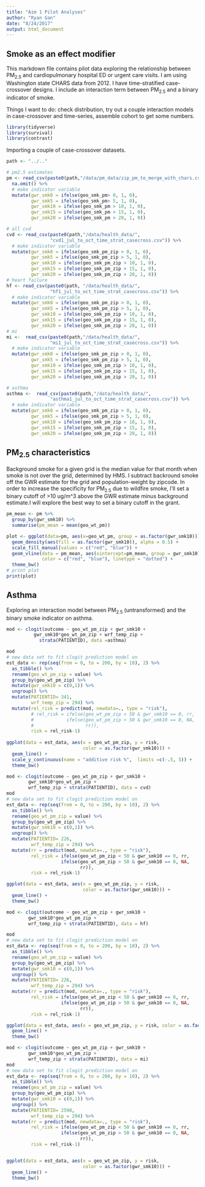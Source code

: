 ```yaml
---
title: "Aim 1 Pilot Analyses"
author: "Ryan Gan"
date: "8/24/2017"
output: html_document
---
```


## Smoke as an effect modifier

This markdown file contains pilot data exploring the relationship between PM~2.5~ and cardiopulmonary hospital ED or urgent care visits. I am using Washington state CHARS data from 2012. I have time-stratified case-crossover designs. I include an interaction term between PM~2.5~ and a binary indicator of smoke.

Things I want to do: check distribution, try out a couple interaction models in case-crossover and time-series, assemble cohort to get some numbers.

```r
library(tidyverse)
library(survival) 
library(contrast)
```

Importing a couple of case-crossover datasets.

```r
path <- "../.."

# pm2.5 estimates
pm <- read_csv(paste0(path,"/data/pm_data/zip_pm_to_merge_with_chars.csv")) %>% 
  na.omit() %>% 
  # make indicator variable
  mutate(gwr_smk0 = ifelse(geo_smk_pm> 0, 1, 0),
         gwr_smk5 = ifelse(geo_smk_pm> 5, 1, 0),
         gwr_smk10 = ifelse(geo_smk_pm > 10, 1, 0),
         gwr_smk15 = ifelse(geo_smk_pm > 15, 1, 0),
         gwr_smk20 = ifelse(geo_smk_pm > 20, 1, 0))

# all cvd
cvd <- read_csv(paste0(path,"/data/health_data/",
                "cvd1_jul_to_oct_time_strat_casecross.csv")) %>% 
  # make indicator variable
  mutate(gwr_smk0 = ifelse(geo_smk_pm_zip > 0, 1, 0),
         gwr_smk5 = ifelse(geo_smk_pm_zip > 5, 1, 0),
         gwr_smk10 = ifelse(geo_smk_pm_zip > 10, 1, 0),
         gwr_smk15 = ifelse(geo_smk_pm_zip > 15, 1, 0),
         gwr_smk20 = ifelse(geo_smk_pm_zip > 20, 1, 0))
# heart failure
hf <- read_csv(paste0(path, "/data/health_data/",
                "hf1_jul_to_oct_time_strat_casecross.csv")) %>% 
  # make indicator variable
  mutate(gwr_smk0 = ifelse(geo_smk_pm_zip > 0, 1, 0),
         gwr_smk5 = ifelse(geo_smk_pm_zip > 5, 1, 0),
         gwr_smk10 = ifelse(geo_smk_pm_zip > 10, 1, 0),
         gwr_smk15 = ifelse(geo_smk_pm_zip > 15, 1, 0),
         gwr_smk20 = ifelse(geo_smk_pm_zip > 20, 1, 0))
# mi
mi <-  read_csv(paste0(path,"/data/health_data/",
                "mi1_jul_to_oct_time_strat_casecross.csv")) %>% 
  # make indicator variable
  mutate(gwr_smk0 = ifelse(geo_smk_pm_zip > 0, 1, 0),
         gwr_smk5 = ifelse(geo_smk_pm_zip > 5, 1, 0),
         gwr_smk10 = ifelse(geo_smk_pm_zip > 10, 1, 0),
         gwr_smk15 = ifelse(geo_smk_pm_zip > 15, 1, 0),
         gwr_smk20 = ifelse(geo_smk_pm_zip > 20, 1, 0))

# asthma
asthma <-  read_csv(paste0(path,"/data/health_data/",
                "asthma1_jul_to_oct_time_strat_casecross.csv")) %>% 
  # make indicator variable
  mutate(gwr_smk0 = ifelse(geo_smk_pm_zip > 0, 1, 0),
         gwr_smk5 = ifelse(geo_smk_pm_zip > 5, 1, 0),
         gwr_smk10 = ifelse(geo_smk_pm_zip > 10, 1, 0),
         gwr_smk15 = ifelse(geo_smk_pm_zip > 15, 1, 0),
         gwr_smk20 = ifelse(geo_smk_pm_zip > 20, 1, 0))
```

## PM~2.5~ characteristics

Background smoke for a given grid is the median value for that month when smoke is not over the grid, determined by HMS. I subtract backround smoke off the GWR estimate for the grid and population-weight by zipcode. In order to increase the specificity for PM~2.5~ due to wildfire smoke, I'll set a binary cutoff of >10 ug/m^3 above the GWR estimate minus background estimate.I will explore the best way to set a binary cutoff in the grant.

```r
pm_mean <- pm %>% 
  group_by(gwr_smk10) %>% 
  summarise(pm_mean = mean(geo_wt_pm))

plot <- ggplot(data=pm, aes(x=geo_wt_pm, group = as.factor(gwr_smk10))) +
  geom_density(aes(fill = as.factor(gwr_smk10)), alpha = 0.5) +
  scale_fill_manual(values = c("red", "blue")) +
  geom_vline(data = pm_mean, aes(xintercept=pm_mean, group = gwr_smk10),
             color = c("red", "blue"), linetype = "dotted") +
  theme_bw()
# print plot
print(plot)
```

## Asthma

Exploring an interaction model between PM~2.5~ (untransformed) and the binary smoke indicator on asthma.

```r
mod <- clogit(outcome ~ geo_wt_pm_zip + gwr_smk10 +
          gwr_smk10*geo_wt_pm_zip + wrf_temp_zip + 
            strata(PATIENTID), data =asthma)

mod
# new data set to fit clogit prediction model on
est_data <- rep(seq(from = 0, to = 200, by = 10), 2) %>% 
  as_tibble() %>% 
  rename(geo_wt_pm_zip = value) %>% 
  group_by(geo_wt_pm_zip) %>% 
  mutate(gwr_smk10 = c(0,1)) %>% 
  ungroup() %>% 
  mutate(PATIENTID= 341,
         wrf_temp_zip = 294) %>% 
  mutate(rel_risk = predict(mod, newdata=., type = "risk"),
         # rel_risk = ifelse(geo_wt_pm_zip < 50 & gwr_smk10 == 0, rr, 
         #            ifelse(geo_wt_pm_zip > 50 & gwr_smk10 == 0, NA,
         #                   rr)),
         risk = rel_risk-1) 
  
ggplot(data = est_data, aes(x = geo_wt_pm_zip, y = risk, 
                            color = as.factor(gwr_smk10))) +
  geom_line() + 
  scale_y_continuous(name = "additive risk %",  limits =c(-.5, 5)) +
  theme_bw()
```


```r
mod <- clogit(outcome ~ geo_wt_pm_zip + gwr_smk10 +
        gwr_smk10*geo_wt_pm_zip +
        wrf_temp_zip + strata(PATIENTID), data = cvd)
mod
# new data set to fit clogit prediction model on
est_data <- rep(seq(from = 0, to = 200, by = 10), 2) %>% 
  as_tibble() %>% 
  rename(geo_wt_pm_zip = value) %>% 
  group_by(geo_wt_pm_zip) %>% 
  mutate(gwr_smk10 = c(0,1)) %>% 
  ungroup() %>% 
  mutate(PATIENTID= 226,
         wrf_temp_zip = 294) %>% 
  mutate(rr = predict(mod, newdata=., type = "risk"),
         rel_risk = ifelse(geo_wt_pm_zip < 50 & gwr_smk10 == 0, rr, 
                    ifelse(geo_wt_pm_zip > 50 & gwr_smk10 == 0, NA,
                           rr)),
         risk = rel_risk-1) 

ggplot(data = est_data, aes(x = geo_wt_pm_zip, y = risk, 
                            color = as.factor(gwr_smk10))) +
  geom_line() + 
  theme_bw()
```

```r
mod <- clogit(outcome ~ geo_wt_pm_zip + gwr_smk10 +
        gwr_smk10*geo_wt_pm_zip +
        wrf_temp_zip + strata(PATIENTID), data = hf)

mod
# new data set to fit clogit prediction model on
est_data <- rep(seq(from = 0, to = 200, by = 10), 2) %>% 
  as_tibble() %>% 
  rename(geo_wt_pm_zip = value) %>% 
  group_by(geo_wt_pm_zip) %>% 
  mutate(gwr_smk10 = c(0,1)) %>% 
  ungroup() %>% 
  mutate(PATIENTID= 226,
         wrf_temp_zip = 294) %>% 
  mutate(rr = predict(mod, newdata=., type = "risk"),
         rel_risk = ifelse(geo_wt_pm_zip < 50 & gwr_smk10 == 0, rr, 
                    ifelse(geo_wt_pm_zip > 50 & gwr_smk10 == 0, NA,
                           rr)),
         risk = rel_risk-1) 

ggplot(data = est_data, aes(x = geo_wt_pm_zip, y = risk, color = as.factor(gwr_smk10))) +
  geom_line() + 
  theme_bw()
```

```r
mod <- clogit(outcome ~ geo_wt_pm_zip + gwr_smk10 +
        gwr_smk10*geo_wt_pm_zip +
        wrf_temp_zip + strata(PATIENTID), data = mi)
mod
# new data set to fit clogit prediction model on
est_data <- rep(seq(from = 0, to = 200, by = 10), 2) %>% 
  as_tibble() %>% 
  rename(geo_wt_pm_zip = value) %>% 
  group_by(geo_wt_pm_zip) %>% 
  mutate(gwr_smk10 = c(0,1)) %>% 
  ungroup() %>% 
  mutate(PATIENTID= 2598,
         wrf_temp_zip = 294) %>% 
  mutate(rr = predict(mod, newdata=., type = "risk"),
         rel_risk = ifelse(geo_wt_pm_zip < 50 & gwr_smk10 == 0, rr, 
                    ifelse(geo_wt_pm_zip > 50 & gwr_smk10 == 0, NA,
                           rr)),
         risk = rel_risk-1) 


ggplot(data = est_data, aes(x = geo_wt_pm_zip, y = risk, 
                            color = as.factor(gwr_smk10))) +
  geom_line() +
  theme_bw()
```



